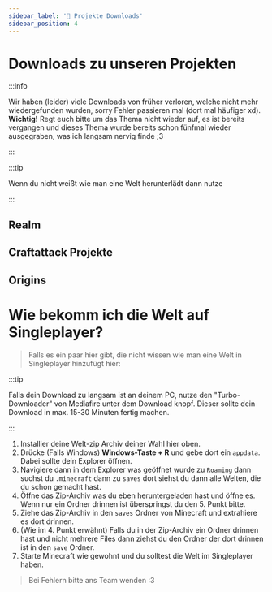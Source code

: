 ```yaml
---
sidebar_label: '🎉 Projekte Downloads'
sidebar_position: 4
---
```



# Downloads zu unseren Projekten

:::info

Wir haben (leider) viele Downloads von früher verloren, welche nicht mehr wiedergefunden wurden, sorry Fehler passieren mal (dort mal häufiger xd). **Wichtig!** Regt euch bitte um das Thema nicht wieder auf, es ist bereits vergangen und dieses Thema wurde bereits schon fünfmal wieder ausgegraben, was ich langsam nervig finde ;3

:::

:::tip

Wenn du nicht weißt wie man eine Welt herunterlädt dann nutze

:::



## Realm

<PlaygroundCardsRow />


## Craftattack Projekte

<PlaygroundCardsRows />

<CA4RevivalDownload />

## Origins

<OriginsDownloadRow />


# Wie bekomm ich die Welt auf Singleplayer?

> Falls es ein paar hier gibt, die nicht wissen wie man eine Welt in Singleplayer hinzufügt hier:

:::tip

Falls dein Download zu langsam ist an deinem PC, nutze den "Turbo-Downloader" von Mediafire unter dem Download knopf. Dieser sollte dein Download in max. 15-30 Minuten fertig machen.

:::

1. Installier deine Welt-zip Archiv deiner Wahl hier oben.
2. Drücke (Falls Windows) **Windows-Taste + R** und gebe dort ein `appdata`. Dabei sollte dein Explorer öffnen.
3. Navigiere dann in dem Explorer was geöffnet wurde zu `Roaming` dann suchst du `.minecraft` dann zu `saves` dort siehst du dann alle Welten, die du schon gemacht hast.
4. Öffne das Zip-Archiv was du eben heruntergeladen hast und öffne es. Wenn nur ein Ordner drinnen ist überspringst du den 5. Punkt bitte.
5. Ziehe das Zip-Archiv in den `saves` Ordner von Minecraft und extrahiere es dort drinnen.
6. (Wie im 4. Punkt erwähnt) Falls du in der Zip-Archiv ein Ordner drinnen hast und nicht mehrere Files dann ziehst du den Ordner der dort drinnen ist in den `save` Ordner.
7. Starte Minecraft wie gewohnt und du solltest die Welt im Singleplayer haben.

> Bei Fehlern bitte ans Team wenden :3